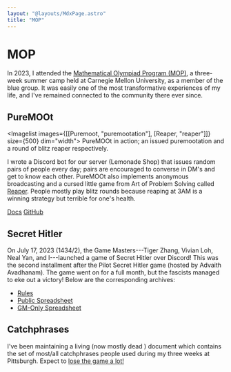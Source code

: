 ```yaml
---
layout: "@layouts/MdxPage.astro"
title: "MOP"
---
```



# MOP

In 2023, I attended the
[Mathematical Olympiad Program (MOP)](https://web.evanchen.cc/mop.html), a
three-week summer camp held at Carnegie Mellon University, as a member of the
blue group. It was easily one of the most transformative experiences of my life,
and I've remained connected to the community there ever since.

## PureMOOt



<Imagelist images={[[Puremoot, "puremootation"], [Reaper, "reaper"]]} size={500} dim="width">
  PureMOOt in action; an issued puremootation and a round of blitz reaper respectively.
</Imagelist>

I wrote a Discord bot for our server (Lemonade Shop) that issues random pairs of
people every day; pairs are encouraged to converse in DM's and get to know each
other. PureMOOt also implements anonymous broadcasting and a cursed little game
from Art of Problem Solving called [Reaper](https://aops.com/reaper). People
mostly play blitz rounds because reaping at 3AM is a winning strategy but
terrible for one's health.

[Docs](https://puremoot.junickim.me/docs)
[GitHub](https://github.com/junikimm717/puremoot)

## Secret Hitler

On July 17, 2023 (1434/2), the Game Masters---Tiger Zhang, Vivian Loh, Neal Yan,
and I---launched a game of Secret Hitler over Discord! This was the second
installment after the Pilot Secret Hitler game (hosted by Advaith Avadhanam).
The game went on for a full month, but the fascists managed to eke out a
victory! Below are the corresponding archives:

- [Rules](https://docs.google.com/document/d/1MkjI37VyLUUpq4MXB7u6R3YPBSQ4xqmF-H0FNfo_5LI/edit#heading=h.46bfll5zm5yo)
- [Public Spreadsheet](https://docs.google.com/spreadsheets/d/1g0sH1l7K7ceMQ9WZ0Inxr2Lld-BGTMuNX2wJTq8Fi6Y/edit?usp=sharing)
- [GM-Only Spreadsheet](https://docs.google.com/spreadsheets/d/1jLf5BYkwEaNlg4oFgRa876Ap2koxYv0ptkkoN29_ikE/edit#gid=1383629837)

## Catchphrases


I've been maintaining a living (now mostly dead <FaSadCry />) document which contains
the set of most/all catchphrases people used during my three weeks at
Pittsburgh. Expect to [lose the game a lot!](/mop_degen.pdf)
